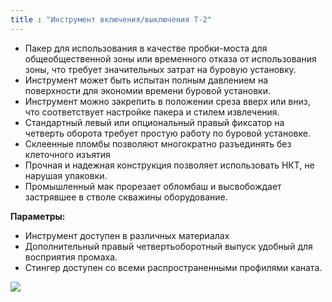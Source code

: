 ```yaml
---
title : "Инструмент включения/выключения Т-2"
---
```


* Пакер для использования в качестве пробки-моста для общеобщественной зоны или временного отказа от использования зоны, что требует значительных затрат на буровую установку.
* Инструмент может быть испытан полным давлением на поверхности для экономии времени буровой установки.
* Инструмент можно закрепить в положении среза вверх или вниз, что соответствует настройке пакера и стилем извлечения.
* Стандартный левый или опциональный правый фиксатор на четверть оборота требует простую работу по буровой установке.
* Склеенные пломбы позволяют многократно разъединять без клеточного изъятия
* Прочная и надежная конструкция позволяет использовать НКТ, не нарушая упаковки.
* Промышленный мак прорезает обломбаш и высвобождает застрявшее в стволе скважины оборудование.

**Параметры:**

* Инструмент доступен в различных материалах
* Дополнительный правый четвертьоборотный выпуск удобный для восприятия промаха.
* Стингер доступен со всеми распространенными профилями каната.

<img src="./t-2-on-off-tool.png" />